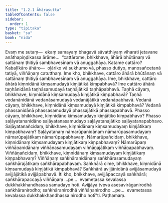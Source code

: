 ```yaml
---
title: "1.2.1 Āhārasutta"
tableOfContents: false
sidebar:
  order: 1
type: "tipitaka"
basket: "su"
book: "nida"
---
```



<DynamicBreadcrumb />

<Division number="11" book="nida">

<Paragraph number="68" book="nida">
Evaṃ me sutaṃ—  ekaṃ samayaṃ bhagavā sāvatthiyaṃ viharati jetavane anāthapiṇḍikassa ārāme…  “cattārome, bhikkhave, āhārā bhūtānaṃ vā sattānaṃ ṭhitiyā sambhavesīnaṃ vā anuggahāya. Katame cattāro? Kabaḷīkāro āhāro—  oḷāriko vā sukhumo vā, phasso dutiyo, manosañcetanā tatiyā, viññāṇaṃ catutthaṃ. Ime kho, bhikkhave, cattāro āhārā bhūtānaṃ vā sattānaṃ ṭhitiyā sambhavesīnaṃ vā anuggahāya.
</Paragraph>

<Paragraph number="69" book="nida">
Ime, bhikkhave, cattāro āhārā kiṃnidānā kiṃsamudayā kiṃjātikā kiṃpabhavā? Ime cattāro āhārā taṇhānidānā taṇhāsamudayā taṇhājātikā taṇhāpabhavā. Taṇhā cāyaṃ, bhikkhave, kiṃnidānā kiṃsamudayā kiṃjātikā kiṃpabhavā? Taṇhā vedanānidānā vedanāsamudayā vedanājātikā vedanāpabhavā. Vedanā cāyaṃ, bhikkhave, kiṃnidānā kiṃsamudayā kiṃjātikā kiṃpabhavā? Vedanā phassanidānā phassasamudayā phassajātikā phassapabhavā. Phasso cāyaṃ, bhikkhave, kiṃnidāno kiṃsamudayo kiṃjātiko kiṃpabhavo? Phasso saḷāyatananidāno saḷāyatanasamudayo saḷāyatanajātiko saḷāyatanapabhavo. Saḷāyatanañcidaṃ, bhikkhave, kiṃnidānaṃ kiṃsamudayaṃ kiṃjātikaṃ kiṃpabhavaṃ? Saḷāyatanaṃ nāmarūpanidānaṃ nāmarūpasamudayaṃ nāmarūpajātikaṃ nāmarūpapabhavaṃ. Nāmarūpañcidaṃ, bhikkhave, kiṃnidānaṃ kiṃsamudayaṃ kiṃjātikaṃ kiṃpabhavaṃ? Nāmarūpaṃ viññāṇanidānaṃ viññāṇasamudayaṃ viññāṇajātikaṃ viññāṇapabhavaṃ. Viññāṇañcidaṃ, bhikkhave, kiṃnidānaṃ kiṃsamudayaṃ kiṃjātikaṃ kiṃpabhavaṃ? Viññāṇaṃ saṅkhāranidānaṃ saṅkhārasamudayaṃ saṅkhārajātikaṃ saṅkhārapabhavaṃ. Saṅkhārā cime, bhikkhave, kiṃnidānā kiṃsamudayā kiṃjātikā kiṃpabhavā? Saṅkhārā avijjānidānā avijjāsamudayā avijjājātikā avijjāpabhavā.
</Paragraph>

<Paragraph number="70" book="nida">
Iti kho, bhikkhave, avijjāpaccayā saṅkhārā; saṅkhārapaccayā viññāṇaṃ …pe…  evametassa kevalassa dukkhakkhandhassa samudayo hoti. Avijjāya tveva asesavirāganirodhā saṅkhāranirodho; saṅkhāranirodhā viññāṇanirodho …pe…  evametassa kevalassa dukkhakkhandhassa nirodho hotī”ti.

</Paragraph>
</Division>

<Paragraph number="71" type="center" book="nida">
Paṭhamaṃ.
</Paragraph>